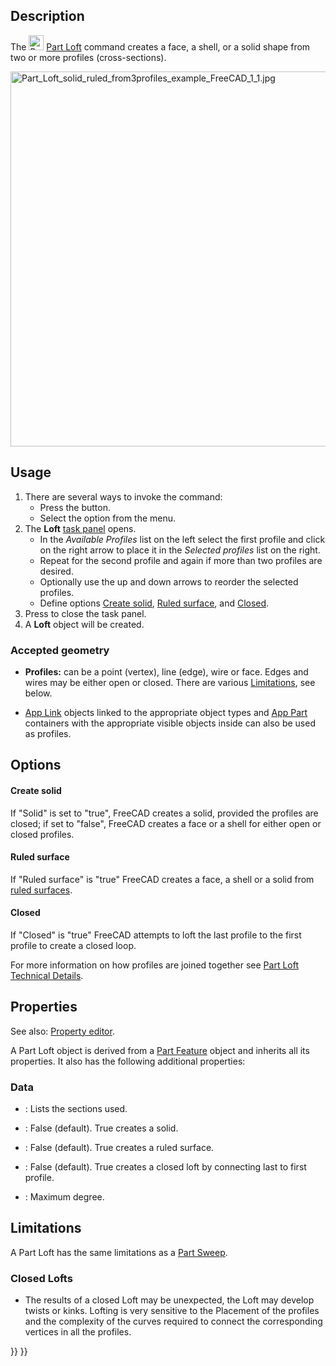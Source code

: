 <languages/>
<translate>

<!--T:32-->
{{Docnav
|[[Part_RuledSurface|RuledSurface]]
|[[Part_Sweep|Sweep]]
|[[Part_Workbench|Part]]
|IconL=Part_RuledSurface.svg
|IconR=Part_Sweep.svg
|IconC=Workbench_Part.svg
}}

<!--T:2-->
{{GuiCommand
|Name=Part Loft
|MenuLocation=Part → Loft...
|Workbenches=[[Part_Workbench|Part]]
|Version=0.13
|SeeAlso=[[Part_Sweep|Part Sweep]]
}}

==Description== <!--T:44-->

<!--T:45-->
The [[Image:Part_Loft.svg|24px]] [[Part_Loft|Part Loft]] command creates a face, a shell, or a solid shape from two or more profiles (cross-sections).

</translate>
[[File:Part_Loft_solid_ruled_from3profiles_example_FreeCAD_1_1.jpg|600px]]
<translate>
<!--T:61-->
{{Caption|Loft from three profiles which are two [[Part_Circle|Part Circles]] and one [[Part_Ellipse|Part Ellipse]]. Parameters are Solid "True" and Ruled "True".}}

==Usage== <!--T:46-->

<!--T:47-->
# There are several ways to invoke the command:
#* Press the {{Button|[[Image:Part_Loft.svg|16px]] [[Part_Loft|Loft...]]}} button.
#* Select the {{MenuCommand|Part → [[Image:Part_Loft.svg|16px]] Loft...}} option from the menu.
# The '''Loft''' [[Task_panel|task panel]] opens.
#* In the ''Available Profiles'' list on the left select the first profile and click on the right arrow to place it in the ''Selected profiles'' list on the right.
#* Repeat for the second profile and again if more than two profiles are desired.
#* Optionally use the up and down arrows to reorder the selected profiles.
#* Define options [[#Data|Create solid]], [[#Data|Ruled surface]], and [[#Data|Closed]].
# Press {{Button|OK}} to close the task panel.
# A '''Loft''' object will be created.

===Accepted geometry=== <!--T:48-->

<!--T:3-->
* '''Profiles:''' can be a point (vertex), line (edge), wire or face. Edges and wires may be either open or closed. There are various [[#Limitations|Limitations]], see below.

<!--T:38-->
* [[App_Link|App Link]] objects linked to the appropriate object types and [[App_Part|App Part]] containers with the appropriate visible objects inside can also be used as profiles. {{Version|0.20}}

==Options== <!--T:60-->

====Create solid==== <!--T:55-->

<!--T:6-->
If "Solid" is set to "true", FreeCAD creates a solid, provided the profiles are closed; if set to "false", FreeCAD creates a face or a shell for either open or closed profiles.

====Ruled surface==== <!--T:56-->

<!--T:5-->
If "Ruled surface" is "true" FreeCAD creates a face, a shell or a solid from [http://en.wikipedia.org/wiki/Ruled_surface ruled surfaces].

====Closed==== <!--T:57-->

<!--T:7-->
If "Closed" is "true" FreeCAD attempts to loft the last profile to the first profile to create a closed loop.  

<!--T:29-->
For more information on how profiles are joined together see [[Part_Loft_Technical_Details|Part Loft Technical Details]].

==Properties== <!--T:49-->

<!--T:50-->
See also: [[Property_editor|Property editor]].

<!--T:51-->
A Part Loft object is derived from a [[Part_Feature|Part Feature]] object and inherits all its properties. It also has the following additional properties:

===Data=== <!--T:52-->

<!--T:53-->
{{TitleProperty|Loft}}

<!--T:54-->
* {{PropertyData|Sections|LinkList}}: Lists the sections used.
* {{PropertyData|Solid|Bool}}: False (default). True creates a solid.
* {{PropertyData|Ruled|Bool}}: False (default). True creates a ruled surface.
* {{PropertyData|Closed|Bool}}: False (default). True creates a closed loft by connecting last to first profile.
* {{PropertyData|Max Degree|IntegerConstraint}}: Maximum degree.

==Limitations== <!--T:39-->

<!--T:58-->
A Part Loft has the same limitations as a [[Part_Sweep#Limitations|Part Sweep]].

=== Closed Lofts === <!--T:59-->

<!--T:10-->
* The results of a closed Loft may be unexpected, the Loft may develop twists or kinks. Lofting is very sensitive to the Placement of the profiles and the complexity of the curves required to connect the corresponding vertices in all the profiles.


<!--T:33-->
{{Docnav
|[[Part_RuledSurface|RuledSurface]]
|[[Part_Sweep|Sweep]]
|[[Part_Workbench|Part]]
|IconL=Part_RuledSurface.svg
|IconR=Part_Sweep.svg
|IconC=Workbench_Part.svg
}}

</translate>
{{Part Tools navi{{#translation:}}}}
{{Userdocnavi{{#translation:}}}}